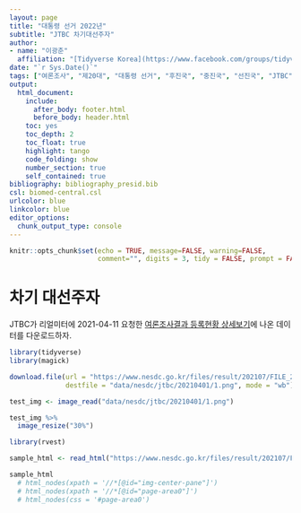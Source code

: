 ```yaml
---
layout: page
title: "대통령 선거 2022년"
subtitle: "JTBC 차기대선주자"
author:
- name: "이광춘"
  affiliation: "[Tidyverse Korea](https://www.facebook.com/groups/tidyverse/)"
date: "`r Sys.Date()`"
tags: ["여론조사", "제20대", "대통령 선거", "후진국", "중진국", "선진국", "JTBC", "여론조사"]
output:
  html_document: 
    include:
      after_body: footer.html
      before_body: header.html
    toc: yes
    toc_depth: 2
    toc_float: true
    highlight: tango
    code_folding: show
    number_section: true
    self_contained: true
bibliography: bibliography_presid.bib
csl: biomed-central.csl
urlcolor: blue
linkcolor: blue
editor_options: 
  chunk_output_type: console
---
```


```r
knitr::opts_chunk$set(echo = TRUE, message=FALSE, warning=FALSE,
                      comment="", digits = 3, tidy = FALSE, prompt = FALSE, fig.align = 'center')

```

# 차기 대선주자 {#jtbc-survey}

JTBC가 리얼미터에 2021-04-11 요청한 [여론조사결과 등록현황 상세보기](https://www.nesdc.go.kr/portal/bbs/B0000005/view.do?nttId=8509&menuNo=200467&searchTime=::%20%EB%82%A0%EC%A7%9C%EA%B5%AC%EB%B6%84%20::&sdate=&edate=&pdate=&pollGubuncd=VT019&searchCnd=2&searchWrd=jtbc&pageIndex=1)에 나온 데이터를 다운로드하자.

```r
library(tidyverse)
library(magick)

download.file(url = "https://www.nesdc.go.kr/files/result/202107/FILE_202104120333254180.pdf.files/1.png", 
              destfile = "data/nesdc/jtbc/20210401/1.png", mode = "wb")

test_img <- image_read("data/nesdc/jtbc/20210401/1.png")

test_img %>% 
  image_resize("30%")
```


```r
library(rvest)

sample_html <- read_html("https://www.nesdc.go.kr/files/result/202107/FILE_202104120333254180.pdf.htm")

sample_html
  # html_nodes(xpath = '//*[@id="img-center-pane"]')
  # html_nodes(xpath = '//*[@id="page-area0"]')
  # html_nodes(css = '#page-area0')

```

